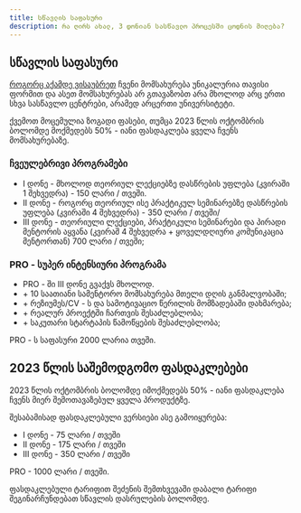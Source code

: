```yaml
---
title: სწავლის საფასური
description: რა ღირს ახალ, 3 დონიან სასწავლო პროცესში ცოდნის მიღება?
---
```


## სწავლის საფასური

[როგორც აქამდე ვისაუბრეთ](/programs/about/structure) ჩვენი მომსახურება უნიკალურია თავისი ფორმით და ასეთ მომსახურებას არ გთავაზობთ არა მხოლოდ არც ერთი სხვა სასწავლო ცენტრები, არამედ არცერთი უნივერსიტეტი. 

ქვემოთ მოცემულია ზოგადი ფასები, თუმცა 2023 წლის ოქტომბრის ბოლომდე მოქმედებს 50% - იანი ფასდაკლება ყველა ჩვენს მომსახურებაზე.


### ჩვეულებრივი პროგრამები
- I დონე - მხოლოდ თეორიულ ლექციებზე დასწრების უფლება (კვირაში 1 შეხვედრა) - 150 ლარი / თვეში.
- II დონე - როგორც თეორიულ ისე პრაქტიკულ სემინარებზე დასწრების უფლება (კვირაში 4 შეხვედრა) - 350 ლარი / თვეში/
- III დონე - თეორიული ლექციები, პრაქტიკული სემინარები და პირადი მენტორის აყვანა (კვირაშ 4 შეხვედრა + ყოველდღიური კომუნიკაცია მენტორთან) 700 ლარი / თვეში;

### PRO - სუპერ ინტენსიური პროგრამა
- PRO - ში III დონე გვაქვს მხოლოდ.
- \+ 10 საათიანი სამენტორო მომსახურება მთელი დღის განმალვობაში;
- \+ რეზიუმეს/CV - ს და სამოტივაციო წერილის მომზადებაში დახმარება;
- \+ რეალურ პროექტში ჩართვის შესაძლებლობა;
- \+ საკუთარი სტარტაპის წამოწყების შესაძლებლობა;

PRO - ს საფასური 2000 ლარია თვეში. 


## 2023 წლის საშემოდგომო ფასდაკლებები
2023 წლის ოქტომბრის ბოლომდე იმოქმედებს 50% - იანი ფასდაკლება ჩვენს მიერ შემოთავაზებულ ყველა პროდუქტზე.

შესაბამისად ფასდაკლებული ვერსიები ასე გამოიყურება:
- I დონე - 75 ლარი / თვეში
- II დონე - 175 ლარი / თვეში
- III დონე - 350 ლარი / თვეში

PRO - 1000 ლარი / თვეში.

ფასდაკლებული ტარიფით შეძენის შემთხვევაში დაბალი ტარიფი შეგინარჩუნდებათ სწავლის დასრულების ბოლომდე.

